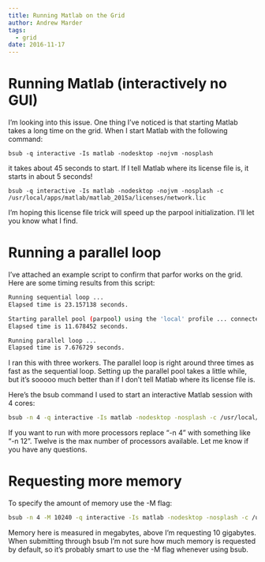 ```yaml
---
title: Running Matlab on the Grid
author: Andrew Marder
tags:
  - grid
date: 2016-11-17
---
```


# Running Matlab (interactively no GUI)

I'm looking into this issue. One thing I've noticed is that starting Matlab takes a long time on the grid. When I start Matlab with the following command:
 
    bsub -q interactive -Is matlab -nodesktop -nojvm -nosplash
 
it takes about 45 seconds to start. If I tell Matlab where its license file is, it starts in about 5 seconds!
 
    bsub -q interactive -Is matlab -nodesktop -nojvm -nosplash -c /usr/local/apps/matlab/matlab_2015a/licenses/network.lic
 
I'm hoping this license file trick will speed up the parpool initialization. I'll let you know what I find.

# Running a parallel loop

I've attached an example script to confirm that parfor works on the grid. Here are some timing results from this script:

```bash
Running sequential loop ...
Elapsed time is 23.157138 seconds.

Starting parallel pool (parpool) using the 'local' profile ... connected to 3 workers.
Elapsed time is 11.678452 seconds.

Running parallel loop ...
Elapsed time is 7.676729 seconds.
``` 
 
I ran this with three workers. The parallel loop is right around three times as fast as the sequential loop. Setting up the parallel pool takes a little while, but it's sooooo much better than if I don't tell Matlab where its license file is.

Here's the bsub command I used to start an interactive Matlab session with 4 cores:

```bash
bsub -n 4 -q interactive -Is matlab -nodesktop -nosplash -c /usr/local/apps/matlab/matlab_2015a/licenses/network.lic
```

If you want to run with more processors replace "-n 4" with something like "-n 12". Twelve is the max number of processors available. Let me know if you have any questions.

# Requesting more memory

To specify the amount of memory use the -M flag:

```bash
bsub -n 4 -M 10240 -q interactive -Is matlab -nodesktop -nosplash -c /usr/local/apps/matlab/matlab_2015a/licenses/network.lic
```

Memory here is measured in megabytes, above I'm requesting 10 gigabytes. When submitting through bsub I'm not sure how much memory is requested by default, so it's probably smart to use the -M flag whenever using bsub.
